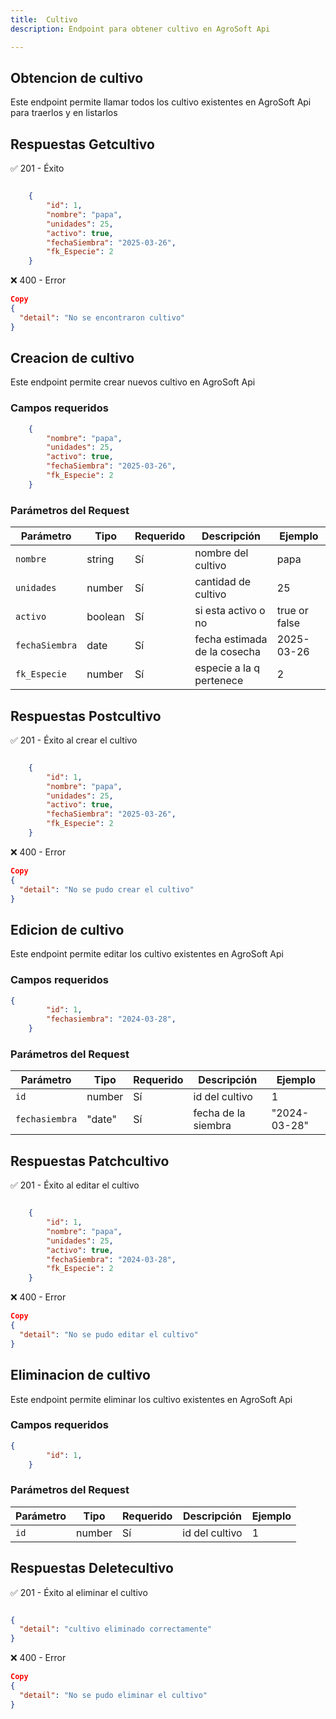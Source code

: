 ```yaml
---
title:  Cultivo
description: Endpoint para obtener cultivo en AgroSoft Api

---
```



<ApiBaseBanner 
  method="GET" 
  path="/cultivos/" 
  baseUrl="http://127.0.0.1:8000"
/>

## Obtencion de cultivo

Este endpoint permite llamar todos los cultivo existentes en AgroSoft Api 
para traerlos y en listarlos


## Respuestas Getcultivo

✅ 201 - Éxito
```json

    {
        "id": 1,
        "nombre": "papa",
        "unidades": 25,
        "activo": true,
        "fechaSiembra": "2025-03-26",
        "fk_Especie": 2
    }

```

❌ 400 - Error
```json
Copy
{
  "detail": "No se encontraron cultivo"
}

```


<ApiBaseBanner 
  method="POST" 
  path="/cultivos/" 
  baseUrl="http://127.0.0.1:8000"
/>

## Creacion de cultivo

Este endpoint permite crear nuevos cultivo en AgroSoft Api 

### Campos requeridos

```json
    {
        "nombre": "papa",
        "unidades": 25,
        "activo": true,
        "fechaSiembra": "2025-03-26",
        "fk_Especie": 2
    }

```
### Parámetros del Request

| Parámetro          | Tipo      | Requerido | Descripción                     | Ejemplo         |
|--------------------|---------- |-----------|---------------------------------|-----------------|
|`nombre`          | string    | Sí        | nombre del cultivo | papa |
| `unidades`     | number    | Sí        | cantidad de cultivo         | 25 |
| `activo`    | boolean    | Sí        |    si esta activo o no    | true or false |
| `fechaSiembra`       | date    | Sí        | fecha estimada de la cosecha        | 2025-03-26 |
| `fk_Especie`       | number    | Sí        | especie a la q pertenece        | 2 |


## Respuestas Postcultivo

✅ 201 - Éxito al crear el cultivo
```json

    {
        "id": 1,
        "nombre": "papa",
        "unidades": 25,
        "activo": true,
        "fechaSiembra": "2025-03-26",
        "fk_Especie": 2
    }

```

❌ 400 - Error
```json
Copy
{
  "detail": "No se pudo crear el cultivo"
}

```

<ApiBaseBanner 
  method="PATCH" 
  path="/cultivos/:id" 
  baseUrl="http://127.0.0.1:8000"
/>

## Edicion de cultivo

Este endpoint permite editar los cultivo existentes en AgroSoft Api 

### Campos requeridos

```json
{
        "id": 1,
        "fechasiembra": "2024-03-28",
    }

```
### Parámetros del Request

| Parámetro          | Tipo      | Requerido | Descripción                     | Ejemplo         |
|--------------------|---------- |-----------|---------------------------------|-----------------|
|`id`          | number    | Sí        | id del cultivo | 1
| `fechasiembra`     | "date"    | Sí        | fecha de la siembra         | "2024-03-28" |

## Respuestas Patchcultivo

✅ 201 - Éxito al editar el cultivo
```json

    {
        "id": 1,
        "nombre": "papa",
        "unidades": 25,
        "activo": true,
        "fechaSiembra": "2024-03-28",
        "fk_Especie": 2
    }

```

❌ 400 - Error
```json
Copy
{
  "detail": "No se pudo editar el cultivo"
}

```

<ApiBaseBanner 
  method="DELETE" 
  path="/cultivos/:id" 
  baseUrl="http://127.0.0.1:8000"
/>

## Eliminacion de cultivo

Este endpoint permite eliminar los cultivo existentes en AgroSoft Api 

### Campos requeridos

```json
{
        "id": 1,
    }

```
### Parámetros del Request

| Parámetro          | Tipo      | Requerido | Descripción                     | Ejemplo         |
|--------------------|---------- |-----------|---------------------------------|-----------------|
|`id`          | number    | Sí        | id del cultivo |  1

## Respuestas Deletecultivo

✅ 201 - Éxito al eliminar el cultivo
```json

{
  "detail": "cultivo eliminado correctamente"
}

```

❌ 400 - Error
```json
Copy
{
  "detail": "No se pudo eliminar el cultivo"
}

```